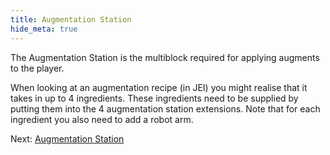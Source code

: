 ```yaml
---
title: Augmentation Station
hide_meta: true
---
```


The Augmentation Station is the multiblock required
for applying augments to the player.

When looking at an augmentation recipe (in JEI) you
might realise that it takes in up to 4 ingredients.
These ingredients need to be supplied by putting them
into the 4 augmentation station extensions. Note that
for each ingredient you also need to add a robot arm.

Next: [Augmentation Station](https://moddedmc.org/en/mod/1107394/docs/laser_augmentation/augmentation)
